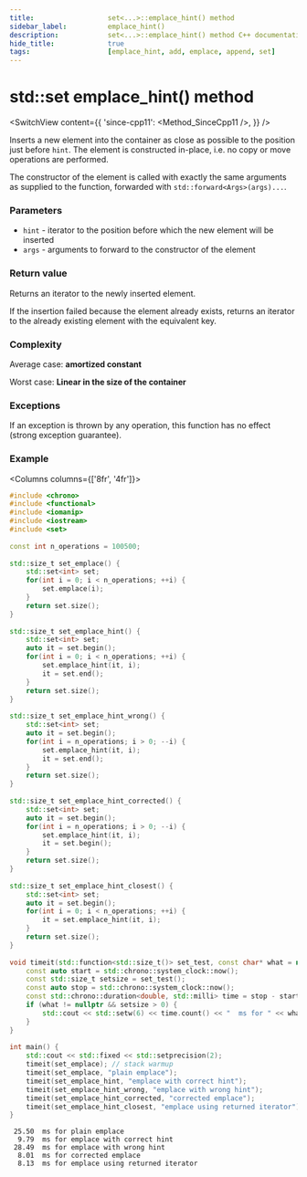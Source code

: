 ```yaml
---
title:					set<...>::emplace_hint() method
sidebar_label:			emplace_hint()
description:			set<...>::emplace_hint() method C++ documentation
hide_title:				true
tags:					[emplace_hint, add, emplace, append, set]
---
```



<!----------------- Codes ---------------------->

<!-- emplace_hint() -->

# std::set emplace_hint() method

<SwitchView content={{
    'since-cpp11': <Method_SinceCpp11 />,
    }} />

Inserts a new element into the container as close as possible to the position just before `hint`. The element is constructed in-place, i.e. no copy or move operations are performed.

The constructor of the element is called with exactly the same arguments as supplied to the function, forwarded with `std::forward<Args>(args)...`.

### Parameters

 - `hint` - iterator to the position before which the new element will be inserted
 - `args` - arguments to forward to the constructor of the element

### Return value

Returns an iterator to the newly inserted element.

If the insertion failed because the element already exists, returns an iterator to the already existing element with the equivalent key.

### Complexity

Average case: **amortized constant**

Worst case: **Linear in the size of the container**

### Exceptions

If an exception is thrown by any operation, this function has no effect (strong exception guarantee).

### Example

<Columns columns={['8fr', '4fr']}>
<div>

```cpp title='Main.cpp' showLineNumbers
#include <chrono>
#include <functional>
#include <iomanip>
#include <iostream>
#include <set>
 
const int n_operations = 100500;
 
std::size_t set_emplace() {
    std::set<int> set;
    for(int i = 0; i < n_operations; ++i) {
        set.emplace(i);
    }
    return set.size();
}
 
std::size_t set_emplace_hint() {
    std::set<int> set;
    auto it = set.begin();
    for(int i = 0; i < n_operations; ++i) {
        set.emplace_hint(it, i);
        it = set.end();
    }
    return set.size();
}
 
std::size_t set_emplace_hint_wrong() {
    std::set<int> set;
    auto it = set.begin();
    for(int i = n_operations; i > 0; --i) {
        set.emplace_hint(it, i);
        it = set.end();
    }
    return set.size();
}
 
std::size_t set_emplace_hint_corrected() {
    std::set<int> set;
    auto it = set.begin();
    for(int i = n_operations; i > 0; --i) {
        set.emplace_hint(it, i);
        it = set.begin();
    }
    return set.size();
}
 
std::size_t set_emplace_hint_closest() {
    std::set<int> set;
    auto it = set.begin();
    for(int i = 0; i < n_operations; ++i) {
        it = set.emplace_hint(it, i);
    }
    return set.size();
}
 
void timeit(std::function<std::size_t()> set_test, const char* what = nullptr) {
    const auto start = std::chrono::system_clock::now();
    const std::size_t setsize = set_test();
    const auto stop = std::chrono::system_clock::now();
    const std::chrono::duration<double, std::milli> time = stop - start;
    if (what != nullptr && setsize > 0) {
        std::cout << std::setw(6) << time.count() << "  ms for " << what << '\n';
    }
}
 
int main() {
    std::cout << std::fixed << std::setprecision(2);
    timeit(set_emplace); // stack warmup
    timeit(set_emplace, "plain emplace");
    timeit(set_emplace_hint, "emplace with correct hint");
    timeit(set_emplace_hint_wrong, "emplace with wrong hint");
    timeit(set_emplace_hint_corrected, "corrected emplace");
    timeit(set_emplace_hint_closest, "emplace using returned iterator");
}
```

</div>
<div>

```plaintext title="Possible output"
 25.50  ms for plain emplace
  9.79  ms for emplace with correct hint
 28.49  ms for emplace with wrong hint
  8.01  ms for corrected emplace
  8.13  ms for emplace using returned iterator
```

</div>
</Columns>